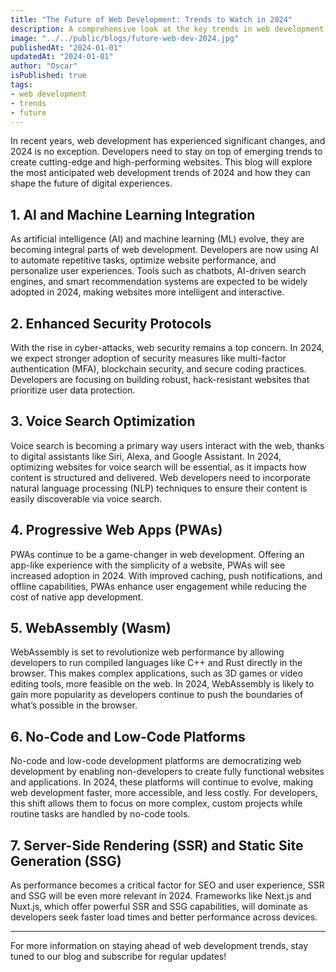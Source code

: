 ```yaml
---
title: "The Future of Web Development: Trends to Watch in 2024"
description: A comprehensive look at the key trends in web development for 2024.
image: "../../public/blogs/future-web-dev-2024.jpg"
publishedAt: "2024-01-01"
updatedAt: "2024-01-01"
author: "Oscar"
isPublished: true
tags:
- web development
- trends
- future
---
```


In recent years, web development has experienced significant changes, and 2024 is no exception. Developers need to stay on top of emerging trends to create cutting-edge and high-performing websites. This blog will explore the most anticipated web development trends of 2024 and how they can shape the future of digital experiences.

## 1. AI and Machine Learning Integration

As artificial intelligence (AI) and machine learning (ML) evolve, they are becoming integral parts of web development. Developers are now using AI to automate repetitive tasks, optimize website performance, and personalize user experiences. Tools such as chatbots, AI-driven search engines, and smart recommendation systems are expected to be widely adopted in 2024, making websites more intelligent and interactive.

## 2. Enhanced Security Protocols

With the rise in cyber-attacks, web security remains a top concern. In 2024, we expect stronger adoption of security measures like multi-factor authentication (MFA), blockchain security, and secure coding practices. Developers are focusing on building robust, hack-resistant websites that prioritize user data protection. 

## 3. Voice Search Optimization

Voice search is becoming a primary way users interact with the web, thanks to digital assistants like Siri, Alexa, and Google Assistant. In 2024, optimizing websites for voice search will be essential, as it impacts how content is structured and delivered. Web developers need to incorporate natural language processing (NLP) techniques to ensure their content is easily discoverable via voice search.

## 4. Progressive Web Apps (PWAs)

PWAs continue to be a game-changer in web development. Offering an app-like experience with the simplicity of a website, PWAs will see increased adoption in 2024. With improved caching, push notifications, and offline capabilities, PWAs enhance user engagement while reducing the cost of native app development.

## 5. WebAssembly (Wasm)

WebAssembly is set to revolutionize web performance by allowing developers to run compiled languages like C++ and Rust directly in the browser. This makes complex applications, such as 3D games or video editing tools, more feasible on the web. In 2024, WebAssembly is likely to gain more popularity as developers continue to push the boundaries of what’s possible in the browser.

## 6. No-Code and Low-Code Platforms

No-code and low-code development platforms are democratizing web development by enabling non-developers to create fully functional websites and applications. In 2024, these platforms will continue to evolve, making web development faster, more accessible, and less costly. For developers, this shift allows them to focus on more complex, custom projects while routine tasks are handled by no-code tools.

## 7. Server-Side Rendering (SSR) and Static Site Generation (SSG)

As performance becomes a critical factor for SEO and user experience, SSR and SSG will be even more relevant in 2024. Frameworks like Next.js and Nuxt.js, which offer powerful SSR and SSG capabilities, will dominate as developers seek faster load times and better performance across devices.

---

For more information on staying ahead of web development trends, stay tuned to our blog and subscribe for regular updates!